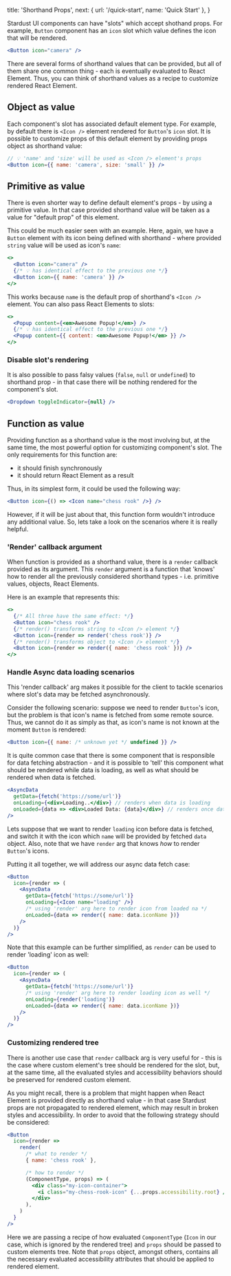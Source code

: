   title: 'Shorthand Props',
  next: { url: '/quick-start', name: 'Quick Start' },
}

Stardust UI components can have "slots" which accept shothand props. For example, `Button` component has an `icon` slot which value defines the icon that will be rendered.

```jsx
<Button icon="camera" />
```

There are several forms of shorthand values that can be provided, but all of them share one common thing - each is eventually evaluated to React Element. Thus, you can think of shorthand values as a recipe to customize rendered React Element.

## Object as value

Each component's slot has associated default element type. For example, by default there is
`<Icon />` element rendered for `Button`'s `icon` slot. It is possible to customize props of this default element by providing props object as shorthand value:

```jsx
// 💡 'name' and 'size' will be used as <Icon /> element's props
<Button icon={{ name: 'camera', size: 'small' }} />
```

## Primitive as value

There is even shorter way to define default element's props - by using a primitive value. In that case provided shorthand value will be taken as a value for "default prop" of this element.

This could be much easier seen with an example. Here, again, we have a `Button`
element with its icon being defined with shorthand - where provided `string` value
will be used as icon's `name`:

```jsx
<>
  <Button icon="camera" />
  {/* 💡 has identical effect to the previous one */}
  <Button icon={{ name: 'camera' }} />
</>
```

This works because `name` is the default prop of shorthand's `<Icon />` element. You can also pass React Elements to slots:

```jsx
<>
  <Popup content={<em>Awesome Popup!</em>} />
  {/* 💡 has identical effect to the previous one */}
  <Popup content={{ content: <em>Awesome Popup!</em> }} />
</>
```

### Disable slot's rendering

It is also possible to pass falsy values (`false`, `null` or
`undefined`) to shorthand prop - in that case there will be nothing rendered for the component's slot.

```jsx
<Dropdown toggleIndicator={null} />
```

## Function as value

Providing function as a shorthand value is the most involving but, at the same time, the most
powerful option for customizing component's slot. The only requirements for this function are:

- it should finish synchronously
- it should return React Element as a result

Thus, in its simplest form, it could be used the following way:

```jsx
<Button icon={() => <Icon name="chess rook" />} />
```

However, if it will be just about that, this function form wouldn't introduce any additional value. So, lets take a look on the scenarios where it is really helpful.

### 'Render' callback argument

When function is provided as a shorthand value, there is a `render` callback provided
as its argument. This `render` argument is a function that 'knows' how to render all
the previously considered shorthand types - i.e. primitive values, objects, React Elements.

Here is an example that represents this:

```jsx
<>
  {/* All three have the same effect: */}
  <Button icon="chess rook" />
  {/* render() transforms string to <Icon /> element */}
  <Button icon={render => render('chess rook')} />
  {/* render() transforms object to <Icon /> element */}
  <Button icon={render => render({ name: 'chess rook' })} />
</>
```

### Handle Async data loading scenarios

This 'render callback' arg makes it possible for the client to tackle scenarios where slot's data may be fetched asynchronously.

Consider the following scenario: suppose we need to render `Button`'s icon, but the
problem is that icon's name is fetched from some remote source. Thus, we cannot do it as
simply as that, as icon's name is not known at the moment `Button` is rendered:

```jsx
<Button icon={{ name: /* unknown yet */ undefined }} />
```

It is quite common case that there is some component that is responsible for data fetching
abstraction - and it is possible to 'tell' this component what should be rendered while data
is loading, as well as what should be rendered when data is fetched.

```jsx
<AsyncData
  getData={fetch('https://some/url')}
  onLoading={<div>Loading..</div>} // renders when data is loading
  onLoaded={data => <div>Loaded Data: {data}</div>} // renders once data is fetched
/>
```

Lets suppose that we want to render `loading` icon before data is fetched, and switch it with
the icon which `name` will be provided by fetched `data` object. Also, note
that we have `render` arg that knows _how_ to render `Button`'s icons.

Putting it all together, we will address our async data fetch case:

```jsx
<Button
  icon={render => (
    <AsyncData
      getData={fetch('https://some/url')}
      onLoading={<Icon name="loading" />}
      /* using 'render' arg here to render icon from loaded na */
      onLoaded={data => render({ name: data.iconName })}
    />
  )}
/>
```

Note that this example can be further simplified, as `render` can be used to render
'loading' icon as well:

```jsx
<Button
  icon={render => (
    <AsyncData
      getData={fetch('https://some/url')}
      /* using 'render' arg here to render loading icon as well */
      onLoading={render('loading')}
      onLoaded={data => render({ name: data.iconName })}
    />
  )}
/>
```

### Customizing rendered tree

There is another use case that `render` callback arg is very useful for - this is the
case where custom element's tree should be rendered for the slot, but, at the same time, all
the evaluated styles and accessibility behaviors should be preserved for rendered custom
element.

As you might recall, there is a problem that might happen when React Element is provided
directly as shorthand value - in that case Stardust props are not propagated to rendered
element, which may result in broken styles and accessibility. In order to avoid that the
following strategy should be considered:

```jsx
<Button
  icon={render =>
    render(
      /* what to render */
      { name: 'chess rook' },

      /* how to render */
      (ComponentType, props) => (
        <div class="my-icon-container">
          <i class="my-chess-rook-icon" {...props.accessibility.root} />
        </div>
      ),
    )
  }
/>
```

Here we are passing a recipe of how evaluated `ComponentType` (`Icon` in our
case, which is ignored by the rendered tree) and `props` should be passed to custom
elements tree. Note that `props` object, amongst others, contains all the necessary
evaluated accessibility attributes that should be applied to rendered element.
